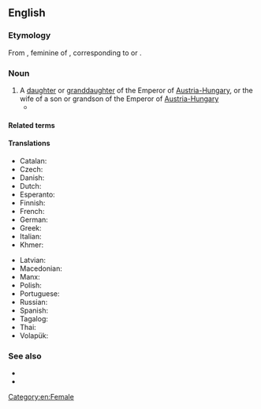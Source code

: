 ==English==

===Etymology===
From {{bor|en|fr|archiduchesse}}, feminine of {{m|fr|archiduc}}, corresponding to {{af|en|archduke|-ess}} or {{af|en|arch-|duchess}}.

===Noun===
{{en-noun|es}}

# A [[daughter]] or [[granddaughter]] of the Emperor of [[Austria-Hungary]], or the wife of a son or grandson of the Emperor of [[Austria-Hungary]]
#* {{quote-journal|en|date=February 25, 2007|author=William Shaw|title=We Are Not a Muse|work=New York Times|url=http://www.nytimes.com/2007/02/25/magazine/25stylefrancesca.t.html
|passage=If that weren’t enough, in 1993 she married Karl von Habsburg, otherwise known as Archduke Karl of Austria, Prince Royal of Hungary and Bohemia, and the couple set up home in Salzburg, producing two '''archduchesses''' and an archduke.}}
#: {{coordinate terms|en|archduke}}

====Related terms====
{{col3|en
|archbishop
|duchess
|duke
|grand duke
|grand duchess
}}

====Translations====
{{trans-top|daughter or granddaughter of the Emperor of Austria-Hungary}}
* Catalan: {{t+|ca|arxiduquessa|f}}
* Czech: {{t+|cs|arcivévodkyně|f}}
* Danish: {{t|da|ærkehertuginde|c}}
* Dutch: {{t+|nl|aartshertogin|f}}
* Esperanto: {{t|eo|arkidukino}}
* Finnish: {{t|fi|arkkiherttuatar}}
* French: {{t+|fr|archiduchesse|f}}
* German: {{t+|de|Erzherzogin|f}}
* Greek: {{t+|el|αρχιδούκισσα|f}}
* Italian: {{t|it|arciduchessa|f}}
* Khmer: {{t|km|សម្ដេចព្រះបរមរាជធីតាធិរាជ|tr=sɑmdach preah bɑrom riech tʰiidaa tʰi’ riech}}
{{trans-mid}}
* Latvian: {{t|lv|erchercogiene|f}}
* Macedonian: {{t|mk|надвојвотка|f}}
* Manx: {{t|gv|ard-ven-ghuic|m}}
* Polish: {{t|pl|arcyksiężna|f}}
* Portuguese: {{t|pt|arquiduquesa|f}}
* Russian: {{t+|ru|эрцгерцоги́ня|f}}
* Spanish: {{t+|es|archiduquesa|f}}
* Tagalog: {{t|tl|artsidukesa}}
* Thai: {{t|th|อาร์ชดัชเชส}}
* Volapük: {{t+|vo|jidaledük}}
{{trans-bottom}}

===See also===
* {{l|en|nobility}}
* {{l|en|royalty}}

[[Category:en:Female]]